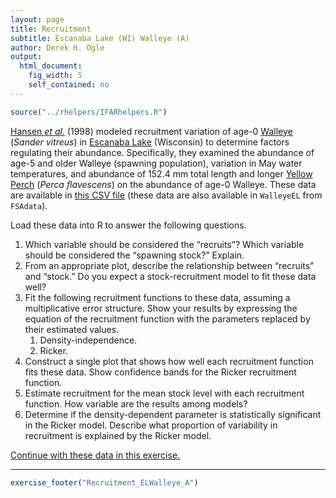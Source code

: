 ```yaml
---
layout: page
title: Recruitment
subtitle: Escanaba Lake (WI) Walleye (A)
author: Derek H. Ogle
output: 
  html_document: 
    fig_width: 5
    self_contained: no
---
```


```r
source("../rhelpers/IFARhelpers.R")
```

[Hansen *et al.*](http://www.tandfonline.com/doi/abs/10.1577/1548-8675%281998%29018%3C0764%3AFAROWI%3E2.0.CO%3B2?journalCode=ujfm20) (1998) modeled recruitment variation of age-0 [Walleye](https://en.wikipedia.org/wiki/Walleye) (*Sander vitreus*) in [Escanaba Lake](http://dnr.wi.gov/lakes/lakepages/LakeDetail.aspx?wbic=2339900&page=facts) (Wisconsin) to determine factors regulating their abundance.  Specifically, they examined the abundance of age-5 and older Walleye (spawning population), variation in May water temperatures, and abundance of 152.4 mm total length and longer [Yellow Perch](https://en.wikipedia.org/wiki/Yellow_perch) (*Perca flavescens*) on the abundance of age-0 Walleye.  These data are available in [this CSV file](data/WalleyeEL.csv) (these data are also available in `WalleyeEL` from `FSAdata`).

Load these data into R to answer the following questions.

1. Which variable should be considered the "recruits"?  Which variable should be considered the "spawning stock?"  Explain.
1. From an appropriate plot, describe the relationship between "recruits" and "stock."  Do you expect a stock-recruitment model to fit these data well?
1. Fit the following recruitment functions to these data, assuming a multiplicative error structure.  Show your results by expressing the equation of the recruitment function with the parameters replaced by their estimated values.
    1. Density-independence.
    1. Ricker.
1. Construct a single plot that shows how well each recruitment function fits these data.  Show confidence bands for the Ricker recruitment function.
1. Estimate recruitment for the mean stock level with each recruitment function.  How variable are the results among models?
1. Determine if the density-dependent parameter is statistically significant in the Ricker model.  Describe what proportion of variability in recruitment is explained by the Ricker model.

[Continue with these data in this exercise.](Recruitment_ELWalleye_B.html)

---
```r
exercise_footer("Recruitment_ELWalleye_A")
```
